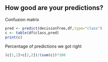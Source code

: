 ## How good are your predictions?

Confusion matrix
```r
pred <- predict(decisionTree,df,type="class")
c <- table(df$class,pred)  
print(c)
```

Percentage of predictions we got right
```r
(c[1,1]+c[2,2])/(sum(c))*100
```

